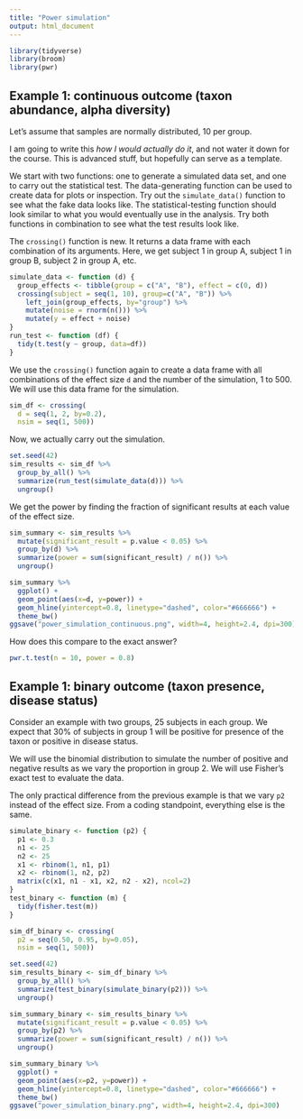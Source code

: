 ```yaml
---
title: "Power simulation"
output: html_document
---
```


```r
library(tidyverse)
library(broom)
library(pwr)
```

## Example 1: continuous outcome (taxon abundance, alpha diversity)

Let's assume that samples are normally distributed, 10 per group.

I am going to write this *how I would actually do it*, and not water it down
for the course. This is advanced stuff, but hopefully can serve as a template.

We start with two functions: one to generate a simulated data set, and one to
carry out the statistical test. The data-generating function can be used to
create data for plots or inspection. Try out the `simulate_data()` function to
see what the fake data looks like. The statistical-testing function should
look similar to what you would eventually use in the analysis. Try both
functions in combination to see what the test results look like.

The `crossing()` function is new. It returns a data frame with each combination
of its arguments. Here, we get subject 1 in group A, subject 1 in group B,
subject 2 in group A, etc.

```r
simulate_data <- function (d) {
  group_effects <- tibble(group = c("A", "B"), effect = c(0, d))
  crossing(subject = seq(1, 10), group=c("A", "B")) %>%
    left_join(group_effects, by="group") %>%
    mutate(noise = rnorm(n())) %>%
    mutate(y = effect + noise)
}
run_test <- function (df) {
  tidy(t.test(y ~ group, data=df))
}
```

We use the `crossing()` function again to create a data frame with all
combinations of the effect size `d` and the number of the simulation, 1 to 500.
We will use this data frame for the simulation.

```r
sim_df <- crossing(
  d = seq(1, 2, by=0.2),
  nsim = seq(1, 500))
```

Now, we actually carry out the simulation.

```r
set.seed(42)
sim_results <- sim_df %>%
  group_by_all() %>%
  summarize(run_test(simulate_data(d))) %>%
  ungroup()
```

We get the power by finding the fraction of significant results at each value
of the effect size.

```r
sim_summary <- sim_results %>%
  mutate(significant_result = p.value < 0.05) %>%
  group_by(d) %>%
  summarize(power = sum(significant_result) / n()) %>%
  ungroup() 
```

```r
sim_summary %>%
  ggplot() +
  geom_point(aes(x=d, y=power)) +
  geom_hline(yintercept=0.8, linetype="dashed", color="#666666") +
  theme_bw()
ggsave("power_simulation_continuous.png", width=4, height=2.4, dpi=300)
```

How does this compare to the exact answer?

```r
pwr.t.test(n = 10, power = 0.8)
```


## Example 1: binary outcome (taxon presence, disease status)

Consider an example with two groups, 25 subjects in each group. We expect that
30% of subjects in group 1 will be positive for presence of the taxon or
positive in disease status.

We will use the binomial distribution to simulate the number of positive and
negative results as we vary the proportion in group 2. We will use Fisher's
exact test to evaluate the data.

The only practical difference from the previous example is that we vary `p2`
instead of the effect size. From a coding standpoint, everything else is the
same.

```r
simulate_binary <- function (p2) {
  p1 <- 0.3
  n1 <- 25
  n2 <- 25
  x1 <- rbinom(1, n1, p1)
  x2 <- rbinom(1, n2, p2)
  matrix(c(x1, n1 - x1, x2, n2 - x2), ncol=2)
}
test_binary <- function (m) {
  tidy(fisher.test(m))
}
```

```r
sim_df_binary <- crossing(
  p2 = seq(0.50, 0.95, by=0.05), 
  nsim = seq(1, 500))
```

```r
set.seed(42)
sim_results_binary <- sim_df_binary %>%
  group_by_all() %>%
  summarize(test_binary(simulate_binary(p2))) %>%
  ungroup()
```

```r
sim_summary_binary <- sim_results_binary %>%
  mutate(significant_result = p.value < 0.05) %>%
  group_by(p2) %>%
  summarize(power = sum(significant_result) / n()) %>%
  ungroup() 
```

```r
sim_summary_binary %>%
  ggplot() +
  geom_point(aes(x=p2, y=power)) +
  geom_hline(yintercept=0.8, linetype="dashed", color="#666666") +
  theme_bw()
ggsave("power_simulation_binary.png", width=4, height=2.4, dpi=300)
```

